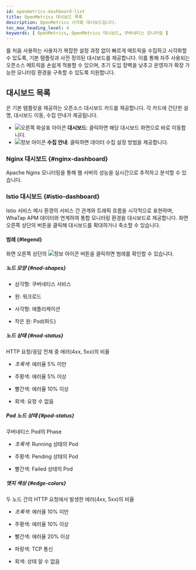 ```yaml
---
id: openmetrics-dashboard-list
title: OpenMetrics 대시보드 목록
description: OpenMetrics 시각화 대시보드입니다.
toc_max_heading_level: 4
keywords: [ OpenMetrics, OpenMetrics 대시보드, 쿠버네티스 모니터링 ]
---
```


<Cmdname sid="openmetrics" className="uitext" />를 처음 사용하는 사용자가 복잡한 설정 과정 없이 빠르게 메트릭을 수집하고 시각화할 수 있도록, 기본 템플릿과 사전 정의된 대시보드를 제공합니다. 이를 통해 자주 사용되는 오픈소스 메트릭을 손쉽게 적용할 수 있으며, 초기 도입 장벽을 낮추고 운영자가 확장 가능한 모니터링 환경을 구축할 수 있도록 지원합니다.

## 대시보드 목록

<Cmdname sid="openmetrics_dashboard-list" className="uitext" />은 기본 템플릿을 제공하는 오픈소스 대시보드 카드를 제공합니다. 각 카드에 간단한 설명, 대시보드 이동, 수집 안내가 제공됩니다.

* ![오른쪽 화살표 아이콘](/img/ic-arrow-right.svg) **대시보드**: 클릭하면 해당 대시보드 화면으로 바로 이동합니다.
* ![정보 아이콘](/img/ic-info-circle.svg) **수집 안내**: 클릭하면 데이터 수집 설정 방법을 제공합니다.

### Nginx 대시보드 {#nginx-dashboard}

Apache Nginx 모니터링을 통해 웹 서버의 성능을 실시간으로 추적하고 분석할 수 있습니다.

### Istio 대시보드 {#istio-dashboard}

Istio 서비스 메시 환경의 서비스 간 관계와 트래픽 흐름을 시각적으로 표현하며, WhaTap APM 데이터와 연계하여 통합 모니터링 환경을 대시보드로 제공합니다. 화면 오른쪽 상단의 버튼을 클릭해 대시보드를 확대하거나 축소할 수 있습니다.

<ImgLang img='openmetrics-dashboard-istio.png' desc='OpenMetircs 대시보드 istio' />

#### 범례 {#legend}

화면 오른쪽 상단의 ![정보 아이콘](/img/ic-info-circle.svg) 버튼을 클릭하면 범례를 확인할 수 있습니다. 

##### 노드 모양 {#nod-shapes}

* 삼각형: 쿠버네티스 서비스

* 원: 워크로드

* 사각형: 애플리케이션

* 작은 원: Pod(파드)

##### 노드 상태 {#nod-status}

HTTP 요청/응답 전체 중 에러(4xx, 5xx)의 비율

* *초록색*: 에러율 5% 미만

* <span class='slow'>주황색</span>: 에러율 5% 이상

* <span class='vslow'>빨간색</span>: 에러율 10% 이상

* 회색: 요청 수 없음

##### Pod 노드 상태 {#pod-status}

쿠버네티스 Pod의 Phase

* *초록색*: Running 상태의 Pod

* <span class='slow'>주황색</span>: Pending 상태의 Pod

* <span class='vslow'>빨간색</span>: Failed 상태의 Pod

##### 엣지 색상 {#edge-colors}

두 노드 간의 HTTP 요청에서 발생한 에러(4xx, 5xx)의 비율

* *초록색*: 에러율 10% 미만

* <span class='slow'>주황색</span>: 에러율 10% 이상

* <span class='vslow'>빨간색</span>: 에러율 20% 이상

* <span class='normal'>파랑색</span>: TCP 통신

* 회색: 상태 알 수 없음